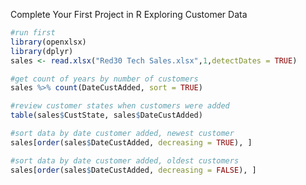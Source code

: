 Complete Your First Project in R
Exploring Customer Data

```{r}
#run first
library(openxlsx)
library(dplyr)
sales <- read.xlsx("Red30 Tech Sales.xlsx",1,detectDates = TRUE)
```

```{r}
#get count of years by number of customers 
sales %>% count(DateCustAdded, sort = TRUE)
```

```{r}
#review customer states when customers were added
table(sales$CustState, sales$DateCustAdded)
```

```{r}
#sort data by date customer added, newest customer
sales[order(sales$DateCustAdded, decreasing = TRUE), ]
```

```{r}
#sort data by date customer added, oldest customers
sales[order(sales$DateCustAdded, decreasing = FALSE), ]
```


